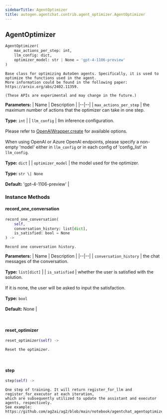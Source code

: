 ```yaml
---
sidebarTitle: AgentOptimizer
title: autogen.agentchat.contrib.agent_optimizer.AgentOptimizer
---
```

<h2 id="autogen.agentchat.contrib.agent_optimizer.AgentOptimizer" class="doc doc-heading">
    <code class="doc-symbol doc-symbol-heading doc-symbol-class"></code>
    <span class="doc doc-object-name doc-class-name">AgentOptimizer</span>
</h2>

```python
AgentOptimizer(
    max_actions_per_step: int,
    llm_config: dict,
    optimizer_model: str | None = 'gpt-4-1106-preview'
)
```

    Base class for optimizing AutoGen agents. Specifically, it is used to optimize the functions used in the agent.
    More information could be found in the following paper: https://arxiv.org/abs/2402.11359.
    
    (These APIs are experimental and may change in the future.)

<b>Parameters:</b>
| Name | Description |
|--|--|
| `max_actions_per_step` | the maximum number of actions that the optimizer can take in one step.<br/><br/>**Type:** `int` |
| `llm_config` | llm inference configuration.<br/><br/>Please refer to [OpenAIWrapper.create](/docs/api-reference/autogen/OpenAIWrapper#create) for available options.<br/><br/>When using OpenAI or Azure OpenAI endpoints, please specify a non-empty 'model' either in `llm_config` or in each config of 'config_list' in `llm_config`.<br/><br/>**Type:** `dict` |
| `optimizer_model` | the model used for the optimizer.<br/><br/>**Type:** `str \| None`<br/><br/>**Default:** 'gpt-4-1106-preview' |

### Instance Methods

<code class="doc-symbol doc-symbol-heading doc-symbol-method"></code>
#### record_one_conversation

```python
record_one_conversation(
    self,
    conversation_history: list[dict],
    is_satisfied: bool = None
) -> 
```

    Record one conversation history.

<b>Parameters:</b>
| Name | Description |
|--|--|
| `conversation_history` | the chat messages of the conversation.<br/><br/>**Type:** `list[dict]` |
| `is_satisfied` | whether the user is satisfied with the solution.<br/><br/>If it is none, the user will be asked to input the satisfaction.<br/><br/>**Type:** `bool`<br/><br/>**Default:** None |

<br />

<code class="doc-symbol doc-symbol-heading doc-symbol-method"></code>
#### reset_optimizer

```python
reset_optimizer(self) -> 
```

    Reset the optimizer.

<br />

<code class="doc-symbol doc-symbol-heading doc-symbol-method"></code>
#### step

```python
step(self) -> 
```

    One step of training. It will return register_for_llm and register_for_executor at each iteration,
    which are subsequently utilized to update the assistant and executor agents, respectively.
    See example: https://github.com/ag2ai/ag2/blob/main/notebook/agentchat_agentoptimizer.ipynb

<br />